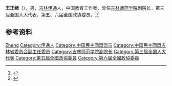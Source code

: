 '''王正绪'''（{{bd|1908年||？|}}），男，[[吉林|吉林]][[伊通|伊通]]人，中国教育工作者，曾任[[吉林师范学院|吉林师范学院]]副院长，第三届全国人大代表，第五、六届全国政协委员。<ref>{{Cite book|title=历届全国政协委员人名辞典|author=|publisher=中国国际广播出版社|year=1996|isbn=9787507813746|location=北京|pages=}}</ref><ref>{{Cite book|title=中华人民共和国职官志|author=何虎生, 李耀东, 向常福主编|publisher=中国社会出版社|year=2003|isbn=9787800883934|location=北京|pages=}}</ref>

== 参考资料 ==
{{reflist}}

{{Authority control}}
{{DEFAULTSORT:Wang王}}
[[Category:王姓|Zheng]]
[[Category:伊通人|Category:伊通人]]
[[Category:中国民主同盟盟员|Category:中国民主同盟盟员]]
[[Category:中国民主同盟吉林省委员会副主任委员|Category:中国民主同盟吉林省委员会副主任委员]]
[[Category:吉林师范学院副院长|Category:吉林师范学院副院长]]
[[Category:第三届全国人大代表|Category:第三届全国人大代表]]
[[Category:第五屆全國政協委員|Category:第五屆全國政協委員]]
[[Category:第六屆全國政協委員|Category:第六屆全國政協委員]]

{{中国人物小作品}}